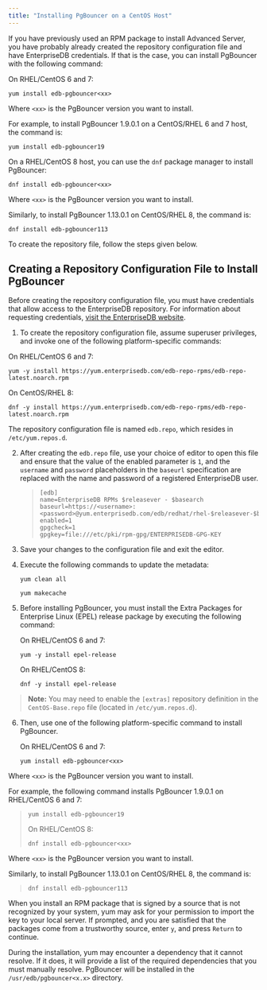 ```yaml
---
title: "Installing PgBouncer on a CentOS Host"
---
```


<div id="performing_an_rpm_installation" class="registered_link"></div>


If you have previously used an RPM package to install Advanced Server, you have probably already created the repository configuration file and have EnterpriseDB credentials. If that is the case, you can install PgBouncer with the following command:

On RHEL/CentOS 6 and 7:

``` text
yum install edb-pgbouncer<xx>
```

Where `<xx>` is the PgBouncer version you want to install.

For example, to install PgBouncer 1.9.0.1 on a CentOS/RHEL 6 and 7 host, the command is:

``` text
yum install edb-pgbouncer19
```

On a RHEL/CentOS 8 host, you can use the `dnf` package manager to install PgBouncer:

``` text
dnf install edb-pgbouncer<xx>
```

Where `<xx>` is the PgBouncer version you want to install.

Similarly, to install PgBouncer 1.13.0.1 on CentOS/RHEL 8, the command is:

``` text
dnf install edb-pgbouncer113
```

To create the repository file, follow the steps given below.

<div id="creating_repository_configuration_file" class="registered_link"></div>

## Creating a Repository Configuration File to Install PgBouncer

Before creating the repository configuration file, you must have credentials that allow access to the EnterpriseDB repository. For information about requesting credentials, [visit the EnterpriseDB website](https://info.enterprisedb.com/rs/069-ALB-339//images/Repository%20Access%2004-09-2019.pdf).

1.  To create the repository configuration file, assume superuser privileges, and invoke one of the following platform-specific commands:

On RHEL/CentOS 6 and 7:

``` text
yum -y install https://yum.enterprisedb.com/edb-repo-rpms/edb-repo-latest.noarch.rpm
```

On CentOS/RHEL 8:

``` text
dnf -y install https://yum.enterprisedb.com/edb-repo-rpms/edb-repo-latest.noarch.rpm
```

The repository configuration file is named `edb.repo`, which resides in `/etc/yum.repos.d`.

2.  After creating the `edb.repo` file, use your choice of editor to open this file and ensure that the value of the enabled parameter is `1`, and the `username` and `password` placeholders in the `baseurl` specification are replaced with the name and password of a registered EnterpriseDB user.

    >
    >
    > ``` text
    > [edb]
    > name=EnterpriseDB RPMs $releasever - $basearch
    > baseurl=https://<username>:<password>@yum.enterprisedb.com/edb/redhat/rhel-$releasever-$basearch
    > enabled=1
    > gpgcheck=1
    > gpgkey=file:///etc/pki/rpm-gpg/ENTERPRISEDB-GPG-KEY
    > ```

3.  Save your changes to the configuration file and exit the editor.

4.  Execute the following commands to update the metadata:

    ``` text
    yum clean all
    ```

    ``` text
    yum makecache
    ```

<!-- end list -->

5.  Before installing PgBouncer, you must install the Extra Packages for Enterprise Linux (EPEL) release package by executing the following command:

    On RHEL/CentOS 6 and 7:

    ``` text
    yum -y install epel-release
    ```

    On RHEL/CentOS 8:

    ``` text
    dnf -y install epel-release
    ```

> **Note:** You may need to enable the `[extras]` repository definition in the `CentOS-Base.repo` file (located in `/etc/yum.repos.d`).


6.  Then, use one of the following platform-specific command to install PgBouncer.

    On RHEL/CentOS 6 and 7:

    ``` text
    yum install edb-pgbouncer<xx>
    ```

Where `<xx>` is the PgBouncer version you want to install.

For example, the following command installs PgBouncer 1.9.0.1 on RHEL/CentOS 6 and 7:

>
>
> ``` text
> yum install edb-pgbouncer19
> ```
>
> On RHEL/CentOS 8:
>
> ``` text
> dnf install edb-pgbouncer<xx>
> ```

Where `<xx>` is the PgBouncer version you want to install.

Similarly, to install PgBouncer 1.13.0.1 on CentOS/RHEL 8, the command is:

>
>
> ``` text
> dnf install edb-pgbouncer113
> ```

When you install an RPM package that is signed by a source that is not recognized by your system, yum may ask for your permission to import the key to your local server. If prompted, and you are satisfied that the packages come from a trustworthy source, enter `y`, and press `Return` to continue.

During the installation, yum may encounter a dependency that it cannot resolve. If it does, it will provide a list of the required dependencies that you must manually resolve. PgBouncer will be installed in the `/usr/edb/pgbouncer<x.x>` directory.
